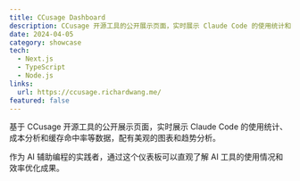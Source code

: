 ```yaml
---
title: CCusage Dashboard
description: CCusage 开源工具的公开展示页面，实时展示 Claude Code 的使用统计和成本分析
date: 2024-04-05
category: showcase
tech:
  - Next.js
  - TypeScript
  - Node.js
links:
  url: https://ccusage.richardwang.me/
featured: false
---
```


基于 CCusage 开源工具的公开展示页面，实时展示 Claude Code 的使用统计、成本分析和缓存命中率等数据，配有美观的图表和趋势分析。

作为 AI 辅助编程的实践者，通过这个仪表板可以直观了解 AI 工具的使用情况和效率优化成果。
